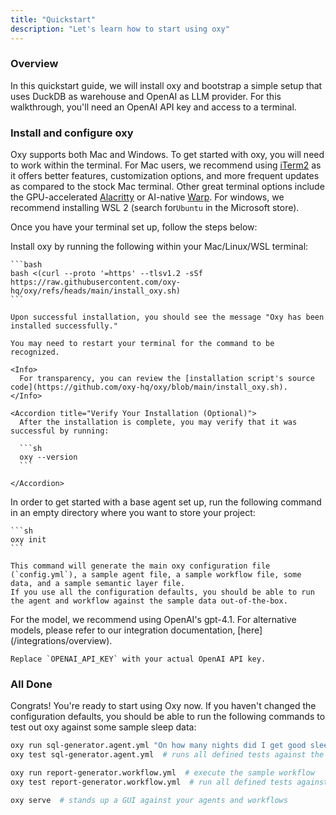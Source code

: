 ```yaml
---
title: "Quickstart"
description: "Let's learn how to start using oxy"
---
```



### Overview

In this quickstart guide, we will install oxy and bootstrap a simple setup
that uses DuckDB as warehouse and OpenAI as LLM provider. For this walkthrough,
you'll need an OpenAI API key and access to a terminal.

### Install and configure oxy

Oxy supports both Mac and Windows. To get started with oxy, you will need to
work within the terminal. For Mac users, we recommend using
[iTerm2](https://iterm2.com/) as it offers better features, customization
options, and more frequent updates as compared to the stock Mac terminal. Other
great terminal options include the GPU-accelerated
[Alacritty](https://github.com/alacritty/alacritty) or AI-native
[Warp](https://warp.dev/). For windows, we recommend installing WSL 2 (search
for`Ubuntu` in the Microsoft store).

Once you have your terminal set up, follow the steps below:

<Steps>
  <Step title="Install oxy">
    Install oxy by running the following within your Mac/Linux/WSL terminal:

    ```bash
    bash <(curl --proto '=https' --tlsv1.2 -sSf https://raw.githubusercontent.com/oxy-hq/oxy/refs/heads/main/install_oxy.sh)
    ```

    Upon successful installation, you should see the message "Oxy has been installed successfully."

    You may need to restart your terminal for the command to be recognized.

    <Info>
      For transparency, you can review the [installation script's source code](https://github.com/oxy-hq/oxy/blob/main/install_oxy.sh).
    </Info>

    <Accordion title="Verify Your Installation (Optional)">
      After the installation is complete, you may verify that it was successful by running:

      ```sh
      oxy --version
      ```

    </Accordion>
  </Step>

  <Step title="Create a sample repository">
    In order to get started with a base agent set up, run the following command in an empty directory where you want to store your project:

    ```sh
    oxy init
    ```

    This command will generate the main oxy configuration file (`config.yml`), a sample agent file, a sample workflow file, some data, and a sample semantic layer file.
    If you use all the configuration defaults, you should be able to run the agent and workflow against the sample data out-of-the-box.
  </Step>

  <Step title="Connect oxy to OpenAI">
    For the model, we recommend using OpenAI's gpt-4.1. For alternative models, please refer to our integration documentation, [here](/integrations/overview).

    Replace `OPENAI_API_KEY` with your actual OpenAI API key.
  </Step>
</Steps>

### All Done

Congrats! You're ready to start using Oxy now. If you haven't changed the configuration defaults, you should be able to run the following commands to test out oxy against some sample sleep data:

```bash
oxy run sql-generator.agent.yml "On how many nights did I get good sleep in the last year?"  # ask a question to the sample agent
oxy test sql-generator.agent.yml  # runs all defined tests against the sql-generator agent

oxy run report-generator.workflow.yml  # execute the sample workflow
oxy test report-generator.workflow.yml  # run all defined tests against the workflow

oxy serve  # stands up a GUI against your agents and workflows
```


